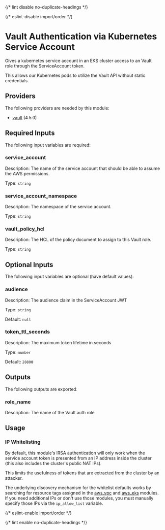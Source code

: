 
{/* lint disable no-duplicate-headings */}

{/* eslint-disable import/order */}
<ModuleHeader name="kube_sa_auth_vault" sourceHref="https://github.com/Panfactum/stack/tree/__PANFACTUM_VERSION_MAIN__/packages/infrastructure/kube_sa_auth_vault" status="stable" type="submodule"/>

# Vault Authentication via Kubernetes Service Account

Gives a kubernetes service account in an EKS cluster access to an Vault role through the ServiceAccount token.

This allows our Kubernetes pods to utilize the Vault API without static credentials.

## Providers

The following providers are needed by this module:

- [vault](https://registry.terraform.io/providers/hashicorp/vault/4.5.0/docs) (4.5.0)

## Required Inputs

The following input variables are required:

### service\_account

Description: The name of the service account that should be able to assume the AWS permissions.

Type: `string`

### service\_account\_namespace

Description: The namespace of the service account.

Type: `string`

### vault\_policy\_hcl

Description: The HCL of the policy document to assign to this Vault role.

Type: `string`

## Optional Inputs

The following input variables are optional (have default values):

### audience

Description: The audience claim in the ServiceAccount JWT

Type: `string`

Default: `null`

### token\_ttl\_seconds

Description: The maximum token lifetime in seconds

Type: `number`

Default: `28800`

## Outputs

The following outputs are exported:

### role\_name

Description: The name of the Vault auth role

## Usage

### IP Whitelisting

By default, this module's IRSA authentication will only work when the service account token is presented from an IP address
inside the cluster (this also includes the cluster's public NAT IPs).

This limits the usefulness of tokens that are extracted from the cluster by an attacker.

The underlying discovery mechanism for the whitelist defaults works by searching for resource tags
assigned in the [aws\_vpc](/main/reference/infrastructure-modules/aws/aws\_vpc) and [aws\_eks](/main/reference/infrastructure-modules/aws/aws\_eks)
modules. If you need additional IPs or don't use those modules, you must manually specify those IPs via the `ip_allow_list` variable.

{/* eslint-enable import/order */}

{/* lint enable no-duplicate-headings */}
